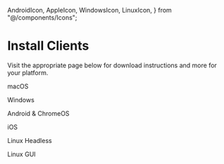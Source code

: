   AndroidIcon,
  AppleIcon,
  WindowsIcon,
  LinuxIcon,
} from "@/components/Icons";

# Install Clients

Visit the appropriate page below for download instructions and more for your
platform.

<div className="mt-20 flex justify-between text-center space-x-5">
  <AppleIcon size={10} href="/kb/user-guides/macos-client">
    <p>macOS</p>
  </AppleIcon>
  <WindowsIcon size={10} href="/kb/user-guides/windows-client">
    <p>Windows</p>
  </WindowsIcon>
  <AndroidIcon size={10} href="/kb/user-guides/android-client">
    <p>Android & ChromeOS</p>
  </AndroidIcon>
  <AppleIcon size={10} href="/kb/user-guides/ios-client">
    <p>iOS</p>
  </AppleIcon>
  <LinuxIcon size={10} href="/kb/user-guides/linux-client">
    <p>Linux Headless</p>
  </LinuxIcon>
  <LinuxIcon size={10} href="/kb/user-guides/linux-gui-client">
    <p>Linux GUI</p>
  </LinuxIcon>
</div>
